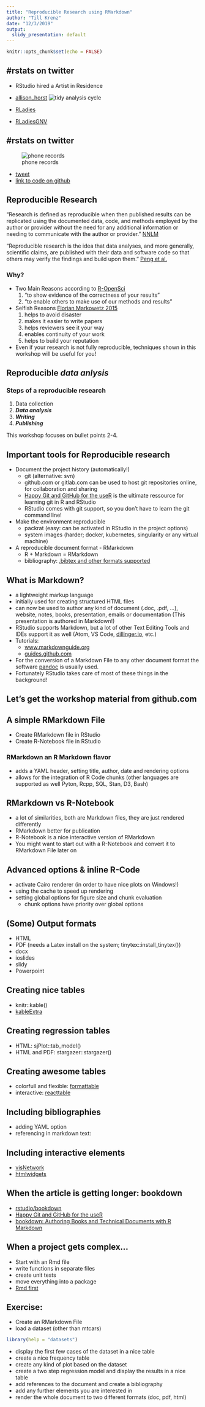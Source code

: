 ```yaml
---
title: "Reproducible Research using RMarkdown"
author: "Till Krenz"
date: "12/3/2019"
output:
  slidy_presentation: default
---
```


```r
knitr::opts_chunk$set(echo = FALSE)
```

## #rstats on twitter

- RStudio hired a Artist in Residence
- [allison_horst](https://twitter.com/allison_horst)
![tidy analysis cycle](allison_horst_tidy_analysis_cylce.jpg)

- [RLadies](https://twitter.com/WeAreRLadies)
- [RLadiesGNV](https://twitter.com/RLadiesGNV)

## #rstats on twitter

![phone records](phone_records.png)

- [tweet](https://twitter.com/favstats/status/1202025063807168512)
- [link to code on github](https://gist.github.com/favstats/e21b021a2f923ffea129122181249356)

## Reproducible Research

"Research is defined as reproducible when then published results can be replicated using the documented data, code, and methods employed by the author or provider without the need for any additional information or needing to communicate with the author or provider." [NNLM](https://nnlm.gov/data/thesaurus/reproducible-research)

"Reproducible research is the idea that data analyses, and more generally, scientific claims, are published with their data and software code so that others may verify the findings and build upon them." [Peng et al.](https://www.coursera.org/learn/reproducible-research)

### Why?

- Two Main Reasons according to [R-OpenSci](https://ropensci.github.io/reproducibility-guide/sections/introduction/)
  1. "to show evidence of the correctness of your results"
  2. "to enable others to make use of our methods and results"
- Selfish Reasons [Florian Markowetz 2015](https://genomebiology.biomedcentral.com/articles/10.1186/s13059-015-0850-7)
  1. helps to avoid disaster
  2. makes it easier to write papers
  3. helps reviewers see it your way
  4. enables continuity of your work
  5. helps to build your reputation
- Even if your research is not fully reproducible, techniques shown in this workshop will be useful for you!
  
  
## Reproducible ***data anlysis***

### Steps of a reproducible research

1. Data collection
2. ***Data analysis***
3. ***Writing***
4. ***Publishing***

This workshop focuses on bullet points 2-4.

## Important tools for Reproducible research

- Document the project history (automatically!)
  - git (alternative: svn)
  - github.com or gitlab.com can be used to host git repositories online, for collaboration and sharing
  - [Happy Git and GitHub for the useR](https://happygitwithr.com/) is the ultimate ressource for learning git in R and RStudio
  - RStudio comes with git support, so you don't have to learn the git command line!
- Make the environment reproducible
  - packrat (easy: can be activated in RStudio in the project options)
  - system images (harder; docker, kubernetes, singularity or any virtual machine)
- A reproducible document format - RMarkdown
  - R + Markdown = RMarkdown
  - bibliography: [.bibtex and other formats supported](https://rmarkdown.rstudio.com/authoring_bibliographies_and_citations.html)
  
## What is Markdown?

- a lightweight markup language
- initially used for creating structured HTML files
- can now be used to author any kind of document (.doc, .pdf, ...), website, notes, books,
presentation, emails or documentation (This presentation is authored in Markdown!)
- RStudio supports Markdown, but a lot of other Text Editing Tools and IDEs support it as well (Atom, VS Code, [dillinger.io](https://dillinger.io/), etc.)
- Tutorials: 
  - [www.markdownguide.org](https://www.markdownguide.org/getting-started/)
  - [guides.github.com](https://guides.github.com/features/mastering-markdown/)
- For the conversion of a Markdown File to any other document format the software [pandoc](https://pandoc.org/) is usually used.
- Fortunately RStudio takes care of most of these things in the background!

## Let's get the workshop material from github.com

## A simple RMarkdown File

- Create RMarkdown file in RStudio
- Create R-Notebook file in RStudio

### RMarkdown an R Markdown flavor

- adds a YAML header, setting title, author, date and rendering options
- allows for the integration of R Code chunks (other languages are supported as well Pyton, Rcpp, SQL, Stan, D3, Bash)

## RMarkdown vs R-Notebook

- a lot of similarities, both are Markdown files, they are just rendered differently
- RMarkdown better for publication
- R-Notebook is a nice interactive version of RMarkdown
- You might want to start out with a R-Notebook and convert it to RMarkdown File later on

## Advanced options & inline R-Code

- activate Cairo renderer (in order to have nice plots on Windows!)
- using the cache to speed up rendering
- setting global options for figure size and chunk evaluation
  - chunk options have priority over global options
  
## (Some) Output formats

- HTML
- PDF (needs a Latex install on the system; tinytex::install_tinytex())
- docx
- ioslides
- slidy
- Powerpoint

## Creating nice tables

- knitr::kable()
- [kableExtra](https://cran.r-project.org/web/packages/kableExtra/vignettes/awesome_table_in_html.html)

## Creating regression tables

- HTML: sjPlot::tab_model()
- HTML and PDF: stargazer::stargazer()

## Creating awesome tables

- colorfull and flexible: [formattable](https://renkun-ken.github.io/formattable/)
- interactive: [reacttable](https://glin.github.io/reactable/articles/examples.html)

## Including bibliographies

- adding YAML option
- referencing in markdown text:


## Including interactive elements

- [visNetwork](https://datastorm-open.github.io/visNetwork/)
- [htmlwidgets](https://www.htmlwidgets.org/)


## When the article is getting longer: bookdown

- [rstudio/bookdown](https://github.com/rstudio/bookdown)
- [Happy Git and GitHub for the useR](https://happygitwithr.com/)
- [bookdown: Authoring Books and Technical Documents with R Markdown](https://bookdown.org/yihui/bookdown/)

## When a project gets complex...

- Start with an Rmd file
- write functions in separate files
- create unit tests
- move everything into a package
- [Rmd first](https://github.com/statnmap/course_material/blob/master/2019-11-06_rmd_first_method/2019-12-Meetup-R-Nantes.pdf)

## Exercise:

- Create an RMarkdown File
- load a dataset (other than mtcars)
```r
library(help = "datasets")
```

- display the first few cases of the dataset in a nice table
- create a nice frequency table
- create any kind of plot based on the dataset
- create a two step regression model and display the results in a nice table
- add references to the document and create a bibliography
- add any further elements you are interested in
- render the whole document to two different formats (doc, pdf, html)

